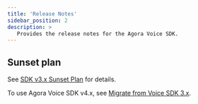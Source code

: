 ```yaml
---
title: 'Release Notes'
sidebar_position: 2
description: >
   Provides the release notes for the Agora Voice SDK.
---
```




## Sunset plan

See [SDK v3.x Sunset Plan](sdk-sunset-plan) for details.

To use Agora Voice SDK v4.x, see [Migrate from Voice SDK 3.x](/en/voice-calling/develop/migration-guide).

<ReleaseNote PRODUCT="Voice Calling" CLIENT="app" PATH="Voice Calling" />

